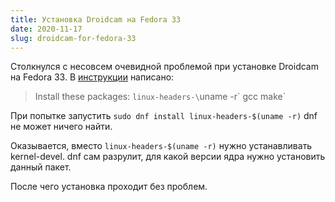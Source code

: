 ```yaml
---
title: Установка Droidcam на Fedora 33 
date: 2020-11-17
slug: droidcam-for-fedora-33
---
```


Столкнулся с несовсем очевидной проблемой при установке Droidcam на Fedora 33. В [инструкции](https://www.dev47apps.com/droidcam/linux/) написано:

> Install these packages: `linux-headers-\`uname -r\` gcc make`

При попытке запустить `sudo dnf install linux-headers-$(uname -r)` dnf не может ничего найти.

Оказывается, вместо `linux-headers-$(uname -r)` нужно устанавливать kernel-devel. dnf сам разрулит, для какой версии ядра нужно установить данный пакет.

После чего установка проходит без проблем.
